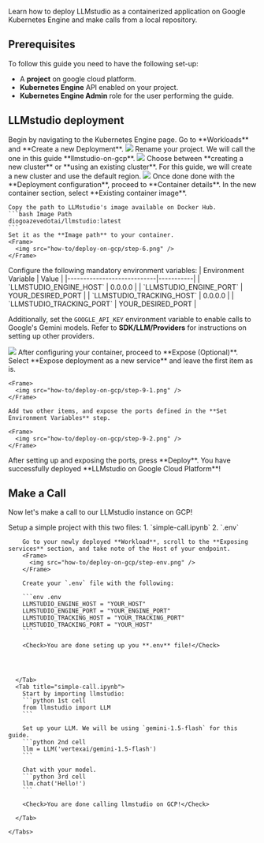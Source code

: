 Learn how to deploy LLMstudio as a containerized application on Google Kubernetes Engine and make calls from a local repository.


## Prerequisites
To follow this guide you need to have the following set-up:

- A **project** on google cloud platform.
- **Kubernetes Engine** API enabled on your project.
- **Kubernetes Engine Admin** role for the user performing the guide.

## LLMstudio deployment

<Steps>
  <Step title="Navigate to Kubernetes Engine">
    Begin by navigating to the Kubernetes Engine page.
  </Step>
  <Step title="Select Deploy">
    Go to **Workloads** and **Create a new Deployment**.
    <Frame>
      <img src="how-to/deploy-on-gcp/step-2.png" />
    </Frame>
  </Step>
  <Step title="Name Your Deployment">
    Rename your project. We will call the one in this guide **llmstudio-on-gcp**.
    <Frame>
      <img src="how-to/deploy-on-gcp/step-3.png" />
    </Frame>
  </Step>
  <Step title="Select Your Cluster">
    Choose between **creating a new cluster** or **using an existing cluster**. 
    For this guide, we will create a new cluster and use the default region.
    <Frame>
      <img src="how-to/deploy-on-gcp/step-4.png" />
    </Frame>
  </Step>
  <Step title="Proceed to Container Details">
    Once done done with the **Deployment configuration**, proceed to **Container details**.
  </Step>
  <Step title="Set Image Path">
    In the new container section, select **Existing container image**.


    Copy the path to LLMstudio's image available on Docker Hub.
    ```bash Image Path
    diogoazevedotai/llmstudio:latest
    ```
    Set it as the **Image path** to your container.
    <Frame>
      <img src="how-to/deploy-on-gcp/step-6.png" />
    </Frame>
  </Step>
  <Step title="Set Environment Variables">
    Configure the following mandatory environment variables:
| Environment Variable       | Value     |
|----------------------------|-----------|
| `LLMSTUDIO_ENGINE_HOST`    | 0.0.0.0   |
| `LLMSTUDIO_ENGINE_PORT`    | YOUR_DESIRED_PORT     |
| `LLMSTUDIO_TRACKING_HOST`  | 0.0.0.0   |
| `LLMSTUDIO_TRACKING_PORT`  | YOUR_DESIRED_PORT     |

Additionally, set the `GOOGLE_API_KEY` environment variable to enable calls to Google's Gemini models.
<Tip>Refer to **SDK/LLM/Providers** for instructions on setting up other providers.</Tip>

<Frame>
  <img src="how-to/deploy-on-gcp/step-7.png" />
</Frame>

  </Step>
  <Step title="Proceed to Expose (Optional)">
    After configuring your container, proceed to **Expose (Optional)**.
  </Step>
  <Step title="Expose Ports">
    Select **Expose deployment as a new service** and leave the first item as is.

    <Frame>
      <img src="how-to/deploy-on-gcp/step-9-1.png" />
    </Frame>
    
    Add two other items, and expose the ports defined in the **Set Environment Variables** step.

    <Frame>
      <img src="how-to/deploy-on-gcp/step-9-2.png" />
    </Frame>
  </Step>
  <Step title="Deploy">
    After setting up and exposing the ports, press **Deploy**.
  <Tip>You have successfully deployed **LLMstudio on Google Cloud Platform**!</Tip>
  </Step>
  
</Steps>

## Make a Call
Now let's make a call to our LLMstudio instance on GCP!



<Steps>
  <Step title="Set Up project">
    Setup a simple project with this two files:
    1. `simple-call.ipynb`
    2. `.env`
  </Step>

  <Step title="Set Up Files">
    <Tabs>
      <Tab title=".env">

        Go to your newly deployed **Workload**, scroll to the **Exposing services** section, and take note of the Host of your endpoint.
        <Frame>
          <img src="how-to/deploy-on-gcp/step-env.png" />
        </Frame>

        Create your `.env` file with the following:

        ```env .env
        LLMSTUDIO_ENGINE_HOST = "YOUR_HOST"
        LLMSTUDIO_ENGINE_PORT = "YOUR_ENGINE_PORT"
        LLMSTUDIO_TRACKING_HOST = "YOUR_TRACKING_PORT"
        LLMSTUDIO_TRACKING_PORT = "YOUR_HOST"
        ```

        <Check>You are done seting up you **.env** file!</Check>



      
      </Tab>
      <Tab title="simple-call.ipynb">
        Start by importing llmstudio:
        ```python 1st cell
        from llmstudio import LLM
        ```

        Set up your LLM. We will be using `gemini-1.5-flash` for this guide.
        ```python 2nd cell
        llm = LLM('vertexai/gemini-1.5-flash')
        ```

        Chat with your model.
        ```python 3rd cell
        llm.chat('Hello!')
        ```
        
        <Check>You are done calling llmstudio on GCP!</Check>

      </Tab>

    </Tabs>
  </Step>
  

</Steps>

